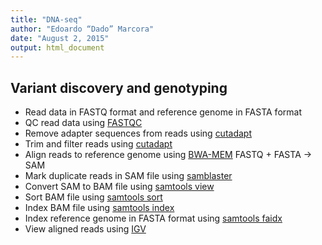 ```yaml
---
title: "DNA-seq"
author: "Edoardo “Dado” Marcora"
date: "August 2, 2015"
output: html_document
---
```


## Variant discovery and genotyping

- Read data in FASTQ format and reference genome in FASTA format
- QC read data using [FASTQC](http://www.bioinformatics.bbsrc.ac.uk/projects/fastqc/)
- Remove adapter sequences from reads using [cutadapt](http://cutadapt.readthedocs.org/)
- Trim and filter reads using [cutadapt](http://cutadapt.readthedocs.org/)
- Align reads to reference genome using [BWA-MEM](https://github.com/lh3/bwa) FASTQ + FASTA -> SAM
- Mark duplicate reads in SAM file using [samblaster](https://github.com/GregoryFaust/samblaster)
- Convert SAM to BAM file using [samtools view](http://www.htslib.org/doc/samtools.html)
- Sort BAM file using [samtools sort](http://www.htslib.org/doc/samtools.html)
- Index BAM file using [samtools index](http://www.htslib.org/doc/samtools.html)
- Index reference genome in FASTA format using [samtools faidx](http://www.htslib.org/doc/samtools.html)
- View aligned reads using [IGV](http://www.broadinstitute.org/igv/home)